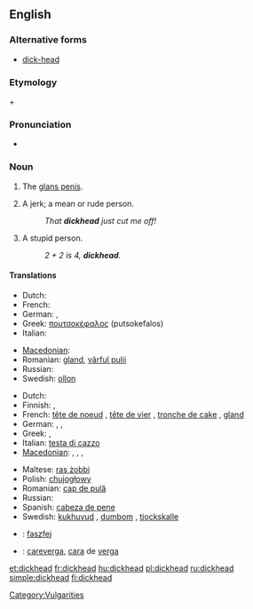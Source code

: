 ==English==

===Alternative forms===
* [[dick-head]] <!--but "dick head" is wrong-->

===Etymology===
{{term|dick}} + {{term|head}}

===Pronunciation===
* {{audio|en-us-dickhead.ogg|Audio (US)}}

===Noun===
{{en-noun}}

# {{context|coarse vulgar slang}} The [[glans penis]].
# {{context|derogatory|coarse vulgar slang}} A jerk; a mean or rude person.
#: ''That '''dickhead''' just cut me off!''
# {{context|derogatory|coarse vulgar slang}} A stupid person.
#: ''2 + 2 is 4, '''dickhead'''.''

====Translations====
{{trans-top|(''slang'') glans penis}}
* Dutch: {{t+|nl|eikel|m}}
* French: {{t+|fr|gland|m}}
* German: {{t+|de|Eichel|f}}, {{t+|de|Nille|f}}
* Greek: [[πουτσοκέφαλος]] (putsokefalos) {{m}}
* Italian: {{t+|it|glande|m}}
{{trans-mid}}
* [[Macedonian]]: {{t-|mk|глава|f|tr=gláva|sc=Cyrl|xs=Macedonian}}
* Romanian: [[gland]], [[vârful pulii]]
* Russian: {{t+|ru|залупа|f|tr=zalúpa|sc=Cyrl}}
* Swedish: [[ollon]]
{{trans-bottom}}

{{trans-top|(''slang'') stupid person}}
* Dutch: {{t+|nl|eikel|m}}
* Finnish: {{t-|fi|molopää}}, {{t+|fi|munapää}}
* French: [[tête de noeud]] {{f}}, [[tête de vier]] {{f}}, [[tronche de cake]] {{f}}, [[gland]] {{m}}
* German: {{t+|de|Dummkopf|m}}, {{t+|de|Depp|m}}, {{t+|de|Schwachkopf|m}}
* Greek: {{t+|el|ηλίθιος|m|tr=ilithios|sc=Grek}}, {{t+|el|βλάκας|m|tr=vlakas|sc=Grek}}
* Italian: [[testa di cazzo]] {{f}}<!--this is an idiomatic translation, even though it appears to be a verbatim one - Paul G, 2006-03-30-->
* [[Macedonian]]: {{t|mk|акмак|m|tr=ákmak|sc=Cyrl|xs=Macedonian}},  {{t|mk|токмак|m|tr=tókmak|sc=Cyrl|xs=Macedonian}},  {{t-|mk|абдал|m|tr=ábdal|sc=Cyrl|xs=Macedonian}},  {{t|mk|куроглав|m|tr=kúroglav|sc=Cyrl|xs=Macedonian}}
{{trans-mid}}
* Maltese: [[ras żobbi]] {{f}}
* Polish: [[chujogłowy]]
* Romanian: [[cap de pulă]]
* Russian: {{t+|ru|мудак|m|tr=mudák|sc=Cyrl}}
* Spanish: [[cabeza de pene]]
* Swedish: [[kukhuvud]] {{c}}, [[dumbom]] {{c}}, [[tjockskalle]] {{c}}
{{trans-bottom}}

{{checktrans}}
* {{ttbc|Hungarian}}: [[faszfej]]
* {{ttbc|Spanish}}: [[careverga]], [[cara]] de [[verga]]

[[Category:Vulgarities]]

[[et:dickhead]]
[[fr:dickhead]]
[[hu:dickhead]]
[[pl:dickhead]]
[[ru:dickhead]]
[[simple:dickhead]]
[[fi:dickhead]]